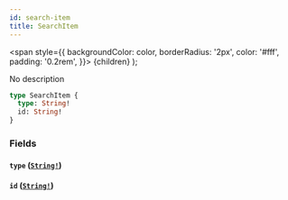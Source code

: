 ```yaml
---
id: search-item
title: SearchItem
---
```


<span
style={{
      backgroundColor: color,
      borderRadius: '2px',
      color: '#fff',
      padding: '0.2rem',
    }}>
{children}
</span>
);

No description

```graphql
type SearchItem {
  type: String!
  id: String!
}
```

### Fields

#### `type` ([`String!`](/docs/schema/scalars/string))

#### `id` ([`String!`](/docs/schema/scalars/string))
